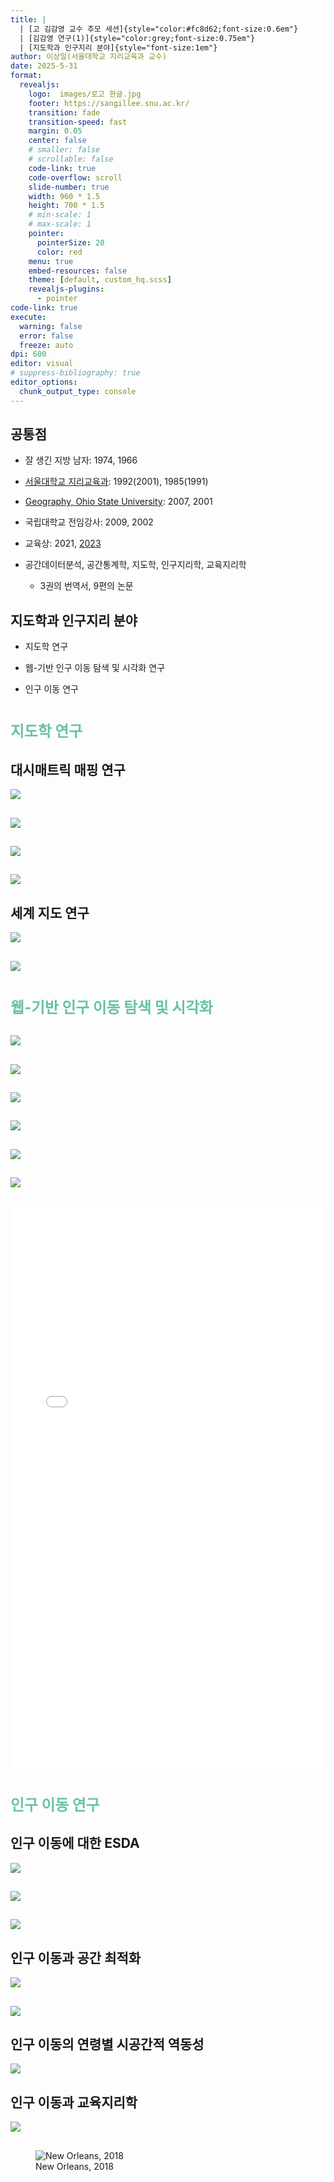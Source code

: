 ```yaml
---
title: |
  | [고 김감영 교수 추모 세션]{style="color:#fc8d62;font-size:0.6em"}
  | [김감영 연구(1)]{style="color:grey;font-size:0.75em"}
  | [지도학과 인구지리 분야]{style="font-size:1em"}
author: 이상일(서울대학교 지리교육과 교수)
date: 2025-5-31
format: 
  revealjs:
    logo:  images/로고 한글.jpg
    footer: https://sangillee.snu.ac.kr/
    transition: fade
    transition-speed: fast
    margin: 0.05
    center: false
    # smaller: false
    # scrollable: false
    code-link: true
    code-overflow: scroll
    slide-number: true
    width: 960 * 1.5
    height: 700 * 1.5
    # min-scale: 1
    # max-scale: 1
    pointer:
      pointerSize: 20
      color: red
    menu: true
    embed-resources: false
    theme: [default, custom_hq.scss]
    revealjs-plugins:
      - pointer
code-link: true
execute: 
  warning: false
  error: false
  freeze: auto  
dpi: 600
editor: visual
# suppress-bibliography: true
editor_options: 
  chunk_output_type: console
---
```


## 공통점

-   잘 생긴 지방 남자: 1974, 1966

-   [서울대학교 지리교육과](https://geoedu.snu.ac.kr/): 1992(2001), 1985(1991)

-   [Geography, Ohio State University](https://geography.osu.edu/): 2007, 2001

-   국립대학교 전임강사: 2009, 2002

-   교육상: 2021, [2023](https://www.snu.ac.kr/about/winners/education/2023/544)

-   공간데이터분석, 공간통계학, 지도학, 인구지리학, 교육지리학

    -   3권의 번역서, 9편의 논문

## 지도학과 인구지리 분야

-   지도학 연구

-   웹-기반 인구 이동 탐색 및 시각화 연구

-   인구 이동 연구

# [지도학 연구]{style="color:#66c2a5;font-size:0.85em"}

## 대시매트릭 매핑 연구

![](images/clipboard-1565644434.png){fig-align="center"}

## 

![](images/clipboard-1174479750.png){fig-align="center"}

## 

![](images/clipboard-24122858.png){fig-align="center"}

## 

![](images/clipboard-1766141306.png){fig-align="center"}

## 세계 지도 연구

![](images/clipboard-2406763841.png)

## 

![](images/clipboard-1322861630.png){fig-align="center"}

# [웹-기반 인구 이동 탐색 및 시각화]{style="color:#66c2a5;font-size:0.85em"}

## 

![](images/clipboard-3744587847.png){fig-align="center"}

## 

![](images/clipboard-813498731.png){fig-align="center"}

## 

![](images/clipboard-1821173458.png){fig-align="center"}

## 

![](images/clipboard-4233016560.png)

## 

![](images/clipboard-2860241129.png)

## 

![](images/clipboard-705052462.png){fig-align="center"}

## 

```{=html}
<iframe src="flowmapblue_SG1.html" width="100%" height="900px" style="border:none;" loading="eager" sandbox="allow-scripts allow-same-origin" referrerpolicy="no-referrer"></iframe>
```

# [인구 이동 연구]{style="color:#66c2a5;font-size:0.85em"}

## 인구 이동에 대한 ESDA

![](images/clipboard-3662560387.png){fig-align="center"}

## 

![](images/clipboard-916382172.png){fig-align="center"}

## 

![](images/clipboard-2522161336.png){fig-align="center"}

## 인구 이동과 공간 최적화

![](images/clipboard-1818634348.png){fig-align="center"}

## 

![](images/clipboard-900736123.png){fig-align="center"}

## 인구 이동의 연령별 시공간적 역동성

![](images/clipboard-3408338762.png){fig-align="center"}

## 인구 이동과 교육지리학

![](images/clipboard-1555742283.png){fig-align="center"}

##  {.smaller}

![New Orleans, 2018](images/clipboard-33057677.png){fig-align="center"}
